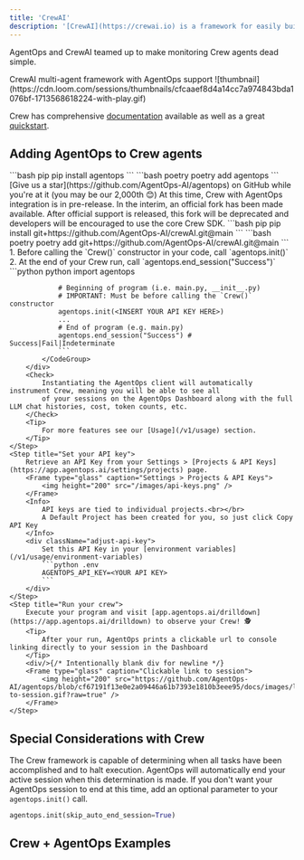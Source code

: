 ```yaml
---
title: 'CrewAI'
description: '[CrewAI](https://crewai.io) is a framework for easily building multi-agent applications.'
---
```


AgentOps and CrewAI teamed up to make monitoring Crew agents dead simple.

<Card title="Crew.ai + AgentOps" icon="ship" href="https://www.loom.com/share/cfcaaef8d4a14cc7a974843bda1076bf">
	CrewAI multi-agent framework with AgentOps support
	![thumbnail](https://cdn.loom.com/sessions/thumbnails/cfcaaef8d4a14cc7a974843bda1076bf-1713568618224-with-play.gif)
</Card>

Crew has comprehensive [documentation](https://docs.crewai.com) available as well as a great [quickstart](https://docs.crewai.com/how-to/Creating-a-Crew-and-kick-it-off/).

## Adding AgentOps to Crew agents

<Steps>
	<Step title="Install the AgentOps SDK">
		<CodeGroup>
			```bash pip 
			pip install agentops
			```
			```bash poetry
			poetry add agentops
			```
		</CodeGroup>
		<Check>[Give us a star](https://github.com/AgentOps-AI/agentops) on GitHub while you're at it (you may be our <span id="stars-text">2,000th</span> 😊)</Check>
	</Step>
	<Step title="Install Crew from the AgentOps fork">
		<Warning>
			At this time, Crew with AgentOps integration is in pre-release. In the interim, an official fork has been
			made available. After official support is released, this fork will be deprecated and developers will
			be encouraged to use the core Crew SDK.
		</Warning>
		<CodeGroup>
			```bash pip 
			pip install git+https://github.com/AgentOps-AI/crewAI.git@main
			```
			```bash poetry
			poetry add git+https://github.com/AgentOps-AI/crewAI.git@main
			```
		</CodeGroup>
	</Step>
	<Step title="Add 3 lines of code">
		1. Before calling the `Crew()` constructor in your code, call `agentops.init()`
		2. At the end of your Crew run, call `agentops.end_session("Success")`
		<div className="adjust-api-key">
			<CodeGroup>
				```python python
				import agentops

				# Beginning of program (i.e. main.py, __init__.py)
				# IMPORTANT: Must be before calling the `Crew()` constructor
				agentops.init(<INSERT YOUR API KEY HERE>)
				...
				# End of program (e.g. main.py)
				agentops.end_session("Success") # Success|Fail|Indeterminate
				```
			</CodeGroup>
		</div>
		<Check>
			Instantiating the AgentOps client will automatically instrument Crew, meaning you will be able to see all
			of your sessions on the AgentOps Dashboard along with the full LLM chat histories, cost, token counts, etc.
		</Check>
		<Tip>
			For more features see our [Usage](/v1/usage) section.
		</Tip>
	</Step>
	<Step title="Set your API key">
		Retrieve an API Key from your Settings > [Projects & API Keys](https://app.agentops.ai/settings/projects) page.
		<Frame type="glass" caption="Settings > Projects & API Keys">
			<img height="200" src="/images/api-keys.png" />
		</Frame>
		<Info>
			API keys are tied to individual projects.<br></br>
			A Default Project has been created for you, so just click Copy API Key
		</Info>
		<div className="adjust-api-key">
			Set this API Key in your [environment variables](/v1/usage/environment-variables)
			```python .env
			AGENTOPS_API_KEY=<YOUR API KEY>
			```
		</div>
	</Step>
    <Step title="Run your crew">
		Execute your program and visit [app.agentops.ai/drilldown](https://app.agentops.ai/drilldown) to observe your Crew! 🕵️
		<Tip>
			After your run, AgentOps prints a clickable url to console linking directly to your session in the Dashboard
		</Tip> 
		<div/>{/* Intentionally blank div for newline */}
		<Frame type="glass" caption="Clickable link to session">
			<img height="200" src="https://github.com/AgentOps-AI/agentops/blob/cf67191f13e0e2a09446a61b7393e1810b3eee95/docs/images/link-to-session.gif?raw=true" />
		</Frame>
	</Step>
</Steps>

## Special Considerations with Crew
The Crew framework is capable of determining when all tasks have been accomplished and to halt execution. AgentOps will automatically end your active session
when this determination is made. If you don't want your AgentOps session to end at this time, add an optional parameter to your `agentops.init()` call.

```python
agentops.init(skip_auto_end_session=True)
```

## Crew + AgentOps Examples

<CardGroup cols={3}>
    <Card title="Job Posting" icon="briefcase" href="https://github.com/Agentops-AI/crewAI-examples/tree/main/job-posting" />
	<Card title="Instagram Post" icon="instagram" href="https://github.com/Agentops-AI/crewAI-examples/tree/main/instagram_post" />
    <Card title="Markdown Validator" icon="markdown" href="https://github.com/Agentops-AI/crewAI-examples/tree/main/markdown_validator" />
</CardGroup>

<script type="module" src="/scripts/github_stars.js"></script>
<script type="module" src="/scripts/adjust_api_dynamically.js"></script>